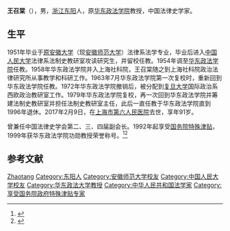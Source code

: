 '''王召棠'''（{{bd|1926年|3月|2017年|2月9日}}），男，[[浙江|浙江]][[东阳|东阳]]人，原[[华东政法学院|华东政法学院]]教授，中国法律史学家。

== 生平 ==
1951年毕业于[[安徽师范大学#安徽大学时期（1949年12月—1954年8月）|原安徽大学]]（现[[安徽师范大学|安徽师范大学]]）法律系法学专业，毕业后进入[[中国人民大学|中国人民大学]]法律系法制史教研室攻读研究生，并留校任教。1954年调至[[华东政法学院|华东政法学院]]任教。1958年华东政法学院并入上海社科院，王召棠随之到上海社科院政治法律研究所从事教学和科研工作。1963年7月华东政法学院第一次复校时，重新回到华东政法学院任教。1972年华东政法学院撤销后，被分配到[[复旦大学|复旦大学]]国际政治系西欧政治教研室工作。1979年华东政法学院复校，再一次回到华东政法学院并筹建法制史教研室并担任法制史教研室主任，此后一直任教于华东政法学院直到1996年退休。2017年2月9日，在[[上海市第六人民医院|上海市第六人民医院]]去世，享年91岁。

曾兼任中国法律史学会第二、三、四届副会长。1992年起享受[[国务院特殊津贴|国务院特殊津贴]]，1999年获华东政法学院功勋教授荣誉称号。<ref>{{cite web|url=http://www.legaldaily.com.cn/fxjy/content/2017-02/22/content_7024618.htm|title=深切怀念恩师王召棠教授|publisher=法制网|date=2017-02-22}}</ref><ref>{{cite web|url=http://www.legaldaily.com.cn/index/content/2020-12/01/content_8369837.htm|title=华政的故事（七十）——共和国法治建设的一个侧影|publisher=法制网|date=2020-12-01}}</ref>

== 参考文献 ==
{{Reflist}}
{{中国学者小作品}}
{{DEFAULTSORT:Wang王}}
[[Category:王姓|Zhaotang]]
[[Category:东阳人|Category:东阳人]]
[[Category:安徽师范大学校友|Category:安徽师范大学校友]]
[[Category:中国人民大学校友|Category:中国人民大学校友]]
[[Category:华东政法大学教授|Category:华东政法大学教授]]
[[Category:中华人民共和国法学家|Category:中华人民共和国法学家]]
[[Category:享受国务院政府特殊津贴专家|Category:享受国务院政府特殊津贴专家]]